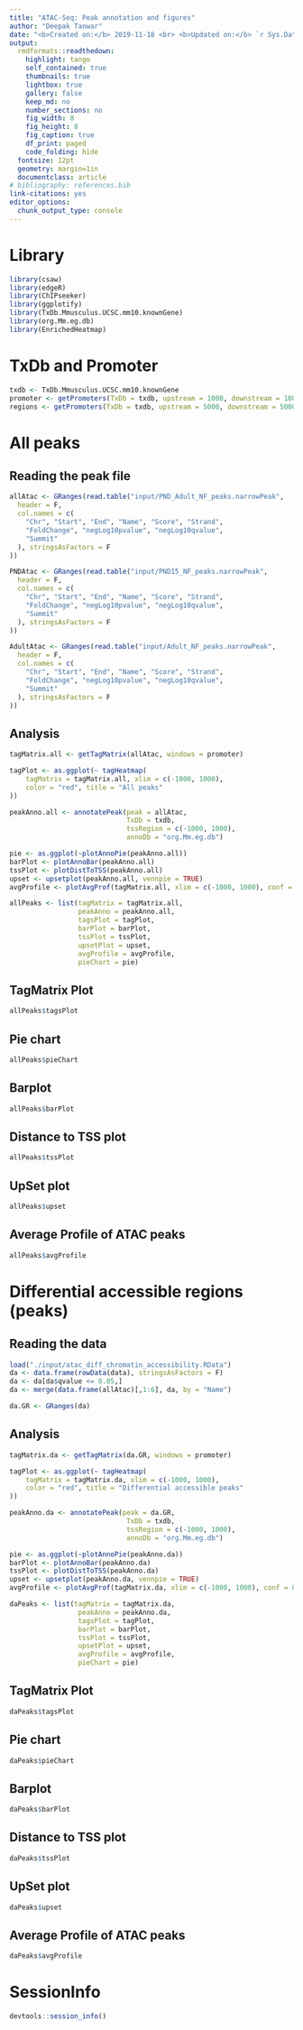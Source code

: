 ```yaml
---
title: "ATAC-Seq: Peak annotation and figures"
author: "Deepak Tanwar"
date: "<b>Created on:</b> 2019-11-18 <br> <b>Updated on:</b> `r Sys.Date()`"
output:
  rmdformats::readthedown:
    highlight: tango
    self_contained: true
    thumbnails: true
    lightbox: true
    gallery: false
    keep_md: no
    number_sections: no
    fig_width: 8
    fig_height: 8
    fig_caption: true
    df_print: paged
    code_folding: hide
  fontsize: 12pt
  geometry: margin=1in
  documentclass: article
# bibliography: references.bib
link-citations: yes
editor_options: 
  chunk_output_type: console
---
```


# Library
```r
library(csaw)
library(edgeR)
library(ChIPseeker)
library(ggplotify)
library(TxDb.Mmusculus.UCSC.mm10.knownGene)
library(org.Mm.eg.db)
library(EnrichedHeatmap)
```

# TxDb and Promoter
```r
txdb <- TxDb.Mmusculus.UCSC.mm10.knownGene
promoter <- getPromoters(TxDb = txdb, upstream = 1000, downstream = 1000)
regions <- getPromoters(TxDb = txdb, upstream = 5000, downstream = 5000)
```

# All peaks

## Reading the peak file
```r
allAtac <- GRanges(read.table("input/PND_Adult_NF_peaks.narrowPeak",
  header = F,
  col.names = c(
    "Chr", "Start", "End", "Name", "Score", "Strand",
    "FoldChange", "negLog10pvalue", "negLog10qvalue",
    "Summit"
  ), stringsAsFactors = F
))

PNDAtac <- GRanges(read.table("input/PND15_NF_peaks.narrowPeak",
  header = F,
  col.names = c(
    "Chr", "Start", "End", "Name", "Score", "Strand",
    "FoldChange", "negLog10pvalue", "negLog10qvalue",
    "Summit"
  ), stringsAsFactors = F
))

AdultAtac <- GRanges(read.table("input/Adult_NF_peaks.narrowPeak",
  header = F,
  col.names = c(
    "Chr", "Start", "End", "Name", "Score", "Strand",
    "FoldChange", "negLog10pvalue", "negLog10qvalue",
    "Summit"
  ), stringsAsFactors = F
))
```

## Analysis
```r
tagMatrix.all <- getTagMatrix(allAtac, windows = promoter)

tagPlot <- as.ggplot(~ tagHeatmap(
    tagMatrix = tagMatrix.all, xlim = c(-1000, 1000),
    color = "red", title = "All peaks"
))

peakAnno.all <- annotatePeak(peak = allAtac, 
                             TxDb = txdb, 
                             tssRegion = c(-1000, 1000), 
                             annoDb = "org.Mm.eg.db")

pie <- as.ggplot(~plotAnnoPie(peakAnno.all))
barPlot <- plotAnnoBar(peakAnno.all)
tssPlot <- plotDistToTSS(peakAnno.all)
upset <- upsetplot(peakAnno.all, vennpie = TRUE)
avgProfile <- plotAvgProf(tagMatrix.all, xlim = c(-1000, 1000), conf = 0.95, resample = 1000)

allPeaks <- list(tagMatrix = tagMatrix.all,
                 peakAnno = peakAnno.all,
                 tagsPlot = tagPlot,
                 barPlot = barPlot,
                 tssPlot = tssPlot,
                 upsetPlot = upset,
                 avgProfile = avgProfile,
                 pieChart = pie)
```

## TagMatrix Plot
```r
allPeaks$tagsPlot
```

## Pie chart
```r
allPeaks$pieChart
```

## Barplot
```r
allPeaks$barPlot
```

## Distance to TSS plot
```r
allPeaks$tssPlot
```

## UpSet plot
```r
allPeaks$upset
```

## Average Profile of ATAC peaks
```r
allPeaks$avgProfile
```

# Differential accessible regions (peaks)

## Reading the data
```r
load("./input/atac_diff_chromatin_accessibility.RData")
da <- data.frame(rowData(data), stringsAsFactors = F)
da <- da[da$qvalue <= 0.05,]
da <- merge(data.frame(allAtac)[,1:6], da, by = "Name")

da.GR <- GRanges(da)
```

## Analysis
```r
tagMatrix.da <- getTagMatrix(da.GR, windows = promoter)

tagPlot <- as.ggplot(~ tagHeatmap(
    tagMatrix = tagMatrix.da, xlim = c(-1000, 1000),
    color = "red", title = "Differential accessible peaks"
))

peakAnno.da <- annotatePeak(peak = da.GR, 
                             TxDb = txdb, 
                             tssRegion = c(-1000, 1000), 
                             annoDb = "org.Mm.eg.db")

pie <- as.ggplot(~plotAnnoPie(peakAnno.da))
barPlot <- plotAnnoBar(peakAnno.da)
tssPlot <- plotDistToTSS(peakAnno.da)
upset <- upsetplot(peakAnno.da, vennpie = TRUE)
avgProfile <- plotAvgProf(tagMatrix.da, xlim = c(-1000, 1000), conf = 0.95, resample = 1000)

daPeaks <- list(tagMatrix = tagMatrix.da,
                 peakAnno = peakAnno.da,
                 tagsPlot = tagPlot,
                 barPlot = barPlot,
                 tssPlot = tssPlot,
                 upsetPlot = upset,
                 avgProfile = avgProfile,
                 pieChart = pie)
```

## TagMatrix Plot
```r
daPeaks$tagsPlot
```

## Pie chart
```r
daPeaks$pieChart
```

## Barplot
```r
daPeaks$barPlot
```

## Distance to TSS plot
```r
daPeaks$tssPlot
```

## UpSet plot
```r
daPeaks$upset
```

## Average Profile of ATAC peaks
```r
daPeaks$avgProfile
```

# SessionInfo
```r
devtools::session_info()
```



<!-- # EnrichedHeatmap -->

<!-- ```{r, message=FALSE, warning=FALSE} -->
<!-- tss <- promoters(txdb, upstream = 0, downstream = 1) -->

<!-- mat1 <- normalizeToMatrix(peaks, tss, value_column = "Score", extend = 1000) -->
<!-- mat1 -->
<!-- ``` -->

<!-- ```{r, fig.align='center', fig.height=11, fig.width=7} -->
<!-- EnrichedHeatmap(mat1, name = "ATAC (combined)", col = c("white", "red")) -->
<!-- ``` -->


<!-- ```{r, echo = FALSE, eval = FALSE} -->
<!-- library(GenomicAlignments) -->

<!-- atacReads <- readGAlignmentPairs( -->
<!--   file = "input/PND15_343.bam", index = "input/PND15_343.bam.bai", -->
<!--   param = ScanBamParam( -->
<!--     mapqFilter = 1, -->
<!--     flag = scanBamFlag( -->
<!--       isPaired = TRUE, -->
<!--       isProperPair = TRUE -->
<!--     ), -->
<!--     what = c("qname", "mapq", "isize") -->
<!--   ) -->
<!-- ) -->
<!-- atacReads_read1 <- GenomicAlignments::first(atacReads) -->
<!-- insertSizes <- abs(elementMetadata(atacReads_read1)$) -->
<!-- head(insertSizes) -->

<!-- library(magrittr) -->
<!-- library(dplyr) -->
<!-- library(ggplot2) -->
<!-- library(plotly) -->

<!-- fragLenPlot <- table(insertSizes) %>% -->
<!--   data.frame() %>% -->
<!--   rename( -->
<!--     InsertSize = insertSizes, -->
<!--     Count = Freq -->
<!--   ) %>% -->
<!--   mutate( -->
<!--     InsertSize = as.numeric(as.vector(InsertSize)), -->
<!--     Count = as.numeric(as.vector(Count)) -->
<!--   ) %>% -->
<!--   ggplot(aes(x = InsertSize, y = Count)) + -->
<!--   geom_line() -->

<!-- ggplotly(fragLenPlot + theme_bw()) -->


<!-- ggplotly(fragLenPlot + scale_y_continuous(trans = "log2") + theme_bw()) -->

<!-- ggplotly(fragLenPlot + geom_vline(xintercept = c(180, 247), colour = "red") + geom_vline(xintercept = c( -->
<!--   315, -->
<!--   437 -->
<!-- ), colour = "darkblue") + geom_vline(xintercept = c(100), colour = "darkgreen") + -->
<!--   theme_bw() -->
<!-- ) -->


<!-- ggplotly(fragLenPlot + scale_y_continuous(trans = "log2") + geom_vline(xintercept = c( -->
<!--   180, -->
<!--   247 -->
<!-- ), colour = "red") + geom_vline(xintercept = c(315, 437), colour = "darkblue") + -->
<!--   geom_vline(xintercept = c(100), colour = "darkgreen") + theme_bw() -->
<!-- ) -->
<!-- ``` -->